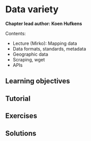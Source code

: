 # Data variety {#data_variety}

**Chapter lead author: Koen Hufkens**

Contents:

- Lecture (Mirko): Mapping data
- Data formats, standards, metadata
- Geographic data
- Scraping, wget
- APIs

## Learning objectives

## Tutorial

## Exercises

## Solutions